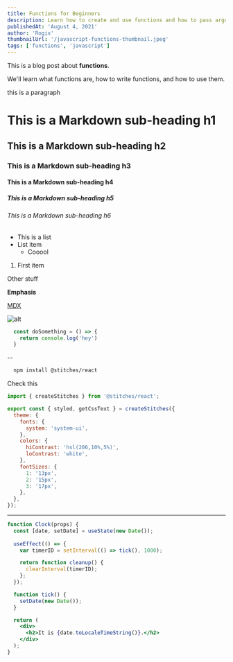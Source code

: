 ```yaml
---
title: Functions for Beginners
description: Learn how to create and use functions and how to pass arguments to functions.
publishedAt: 'August 4, 2021'
author: 'Rogix'
thumbnailUrl: '/javascript-functions-thumbnail.jpeg'
tags: ['functions', 'javascript']
---
```


This is a blog post about <strong>functions</strong>.

We'll learn what functions are, how to write functions, and how to use them.


this is a paragraph

# This is a Markdown sub-heading h1

## This is a Markdown sub-heading h2

### This is a Markdown sub-heading h3

#### This is a Markdown sub-heading h4

##### This is a Markdown sub-heading h5

###### This is a Markdown sub-heading h6

* This is a list
* List item
  * Cooool

1. First item

Other stuff

__Emphasis__


[MDX](https://mdxjs.com)

![alt](https://mdx-logo.now.sh)


```javascript
  const doSomething = () => {
    return console.log('hey')
  }
```
--

```bash
  npm install @stitches/react
```

Check this

```jsx
import { createStitches } from '@stitches/react';

export const { styled, getCssText } = createStitches({
  theme: {
    fonts: {
      system: 'system-ui',
    },
    colors: {
      hiContrast: 'hsl(206,10%,5%)',
      loContrast: 'white',
    },
    fontSizes: {
      1: '13px',
      2: '15px',
      3: '17px',
    },
  },
});
```
---

```jsx 
function Clock(props) {
  const [date, setDate] = useState(new Date());
  
  useEffect(() => {
    var timerID = setInterval(() => tick(), 1000);

    return function cleanup() {
      clearInterval(timerID);
    };
  });

  function tick() {
    setDate(new Date());
  }

  return (
    <div>
      <h2>It is {date.toLocaleTimeString()}.</h2>
    </div>
  );
}
```